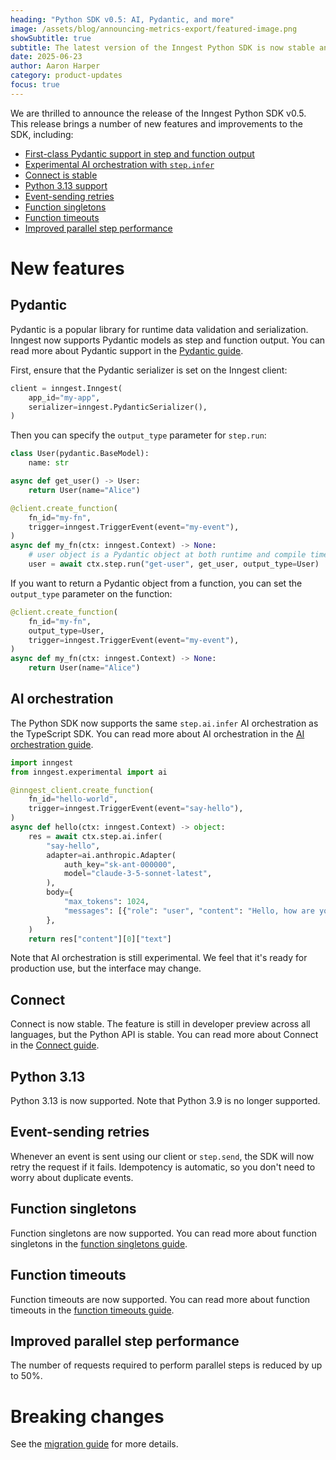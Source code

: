 ```yaml
---
heading: "Python SDK v0.5: AI, Pydantic, and more"
image: /assets/blog/announcing-metrics-export/featured-image.png
showSubtitle: true
subtitle: The latest version of the Inngest Python SDK is now stable and ready for production use.
date: 2025-06-23
author: Aaron Harper
category: product-updates
focus: true
---
```


We are thrilled to announce the release of the Inngest Python SDK v0.5. This release brings a number of new features and improvements to the SDK, including:

- [First-class Pydantic support in step and function output](#pydantic)
- [Experimental AI orchestration with `step.infer`](#ai-orchestration)
- [Connect is stable](#connect)
- [Python 3.13 support](#python-313)
- [Event-sending retries](#event-sending-retries)
- [Function singletons](#function-singletons)
- [Function timeouts](#function-timeouts)
- [Improved parallel step performance](#improved-parallel-step-performance)

# New features

## Pydantic

Pydantic is a popular library for runtime data validation and serialization. Inngest now supports Pydantic models as step and function output. You can read more about Pydantic support in the [Pydantic guide](/docs/reference/python/guides/pydantic).

First, ensure that the Pydantic serializer is set on the Inngest client:
```py
client = inngest.Inngest(
    app_id="my-app",
    serializer=inngest.PydanticSerializer(),
)
```

Then you can specify the `output_type` parameter for `step.run`:

```py
class User(pydantic.BaseModel):
    name: str

async def get_user() -> User:
    return User(name="Alice")

@client.create_function(
    fn_id="my-fn",
    trigger=inngest.TriggerEvent(event="my-event"),
)
async def my_fn(ctx: inngest.Context) -> None:
    # user object is a Pydantic object at both runtime and compile time
    user = await ctx.step.run("get-user", get_user, output_type=User)
```

If you want to return a Pydantic object from a function, you can set the `output_type` parameter on the function:

```py
@client.create_function(
    fn_id="my-fn",
    output_type=User,
    trigger=inngest.TriggerEvent(event="my-event"),
)
async def my_fn(ctx: inngest.Context) -> None:
    return User(name="Alice")
```

## AI orchestration

The Python SDK now supports the same `step.ai.infer` AI orchestration as the TypeScript SDK. You can read more about AI orchestration in the [AI orchestration guide](/docs/features/inngest-functions/steps-workflows/step-ai-orchestration).

```py
import inngest
from inngest.experimental import ai

@inngest_client.create_function(
    fn_id="hello-world",
    trigger=inngest.TriggerEvent(event="say-hello"),
)
async def hello(ctx: inngest.Context) -> object:
    res = await ctx.step.ai.infer(
        "say-hello",
        adapter=ai.anthropic.Adapter(
            auth_key="sk-ant-000000",
            model="claude-3-5-sonnet-latest",
        ),
        body={
            "max_tokens": 1024,
            "messages": [{"role": "user", "content": "Hello, how are you?"}],
        },
    )
    return res["content"][0]["text"]
```

Note that AI orchestration is still experimental. We feel that it's ready for production use, but the interface may change.

## Connect

Connect is now stable. The feature is still in developer preview across all languages, but the Python API is stable. You can read more about Connect in the [Connect guide](/docs/setup/connect).

## Python 3.13

Python 3.13 is now supported. Note that Python 3.9 is no longer supported.

## Event-sending retries

Whenever an event is sent using our client or `step.send`, the SDK will now retry the request if it fails. Idempotency is automatic, so you don't need to worry about duplicate events.

## Function singletons

Function singletons are now supported. You can read more about function singletons in the [function singletons guide](/docs/guides/singleton).

## Function timeouts

Function timeouts are now supported. You can read more about function timeouts in the [function timeouts guide](/docs/features/inngest-functions/cancellation/cancel-on-timeouts).

## Improved parallel step performance

The number of requests required to perform parallel steps is reduced by up to 50%.

# Breaking changes

See the [migration guide](/docs/reference/python/migrations/v0.4-to-v0.5) for more details.
